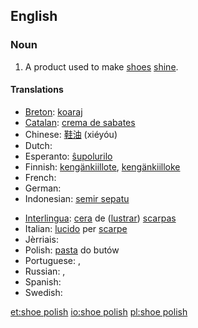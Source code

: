 ==English==

===Noun===
{{en-noun|sg=[[shoe]] [[polish]]|es}}

# A product used to make [[shoe]]s [[shine]].

====Translations====
{{trans-top|product used to make shoes shine}}
* [[Breton]]: [[koaraj]] {{m}}
* [[Catalan]]: [[crema de sabates]] {{f}}
* Chinese: [[鞋油]] (xiéyóu)
* Dutch: {{t-|nl|schoensmeer|n}}
* Esperanto: [[ŝupolurilo]]
* Finnish: [[kengänkiillote]], [[kengänkiilloke]]
* French: {{t+|fr|cirage|m}}
* German: {{t-|de|Schuhcreme|f}}
* Indonesian: [[semir sepatu]]
{{trans-mid}}
* [[Interlingua]]: [[cera]] de ([[lustrar]]) [[scarpa]]s
* Italian: [[lucido]] per [[scarpe]]
* Jèrriais: {{tø|roa-jer|bliatchîn|m}}
* Polish: [[pasta#Polish|pasta]] do butów
* Portuguese: {{t|pt|graxa|f}}, {{t|pt|graxa de sapato|f}}
* Russian: {{t+|ru|вакса|f|tr=váksa}}, {{t-|ru|крем для обуви|m|tr=krem dlja óbuvi}}
* Spanish: {{t+|es|betún|m}}
* Swedish: {{t|sv|skokräm|c}}
{{trans-bottom}}

[[et:shoe polish]]
[[io:shoe polish]]
[[pl:shoe polish]]